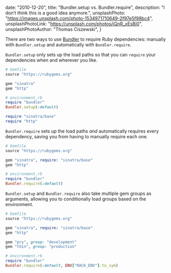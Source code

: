   date: "2010-12-20",
  title: "Bundler.setup vs. Bundler.require",
  description: "I don’t think this is a good idea anymore.",
  unsplashPhoto: "https://images.unsplash.com/photo-1534971710649-2f97e5f98bc4",
  unsplashPhotoLink: "https://unsplash.com/photos/iQnR_xEsBj0",
  unsplashPhotoAuthor: "Thomas Ciszewski",
}

There are two ways to use [Bundler](https://bundler.io) to require Ruby dependencies: manually with `Bundler.setup` and automatically with `Bundler.require`.

`Bundler.setup` only sets up the load paths so that you can `require` your dependencies when and wherever you like.

```ruby
# Gemfile
source "https://rubygems.org"

gem "sinatra"
gem "http"

# environment.rb
require "bundler"
Bundler.setup(:default)

require "sinatra/base"
require "http"
```

`Bundler.require` sets up the load paths _and_ automatically requires every dependency, saving you from having to manually require each one.

```ruby
# Gemfile
source "https://rubygems.org"

gem "sinatra", require: "sinatra/base"
gem "http"

# environment.rb
require "bundler"
Bundler.require(:default)
```

`Bundler.setup` and `Bundler.require` also take multiple gem groups as arguments, allowing you to conditionally load groups based on the environment.

```ruby
# Gemfile
source "https://rubygems.org"

gem "sinatra", require: "sinatra/base"
gem "http"

gem "pry", group: "development"
gem "thin", group: "production"

# environment.rb
require "bundler"
Bundler.require(:default, ENV["RACK_ENV"].to_sym)
```
